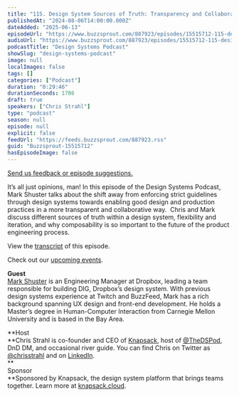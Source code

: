 ```yaml
---
title: "115. Design System Sources of Truth: Transparency and Collaboration with Dropbox’s Mark Shuster"
publishedAt: "2024-08-06T14:00:00.000Z"
dateAdded: "2025-06-13"
episodeUrl: "https://www.buzzsprout.com/887923/episodes/15515712-115-design-system-sources-of-truth-transparency-and-collaboration-with-dropbox-s-mark-shuster.mp3"
audioUrl: "https://www.buzzsprout.com/887923/episodes/15515712-115-design-system-sources-of-truth-transparency-and-collaboration-with-dropbox-s-mark-shuster.mp3"
podcastTitle: "Design Systems Podcast"
showSlug: "design-systems-podcast"
image: null
localImages: false
tags: []
categories: ["Podcast"]
duration: "0:29:46"
durationSeconds: 1786
draft: true
speakers: ["Chris Strahl"]
type: "podcast"
season: null
episode: null
explicit: false
feedUrl: "https://feeds.buzzsprout.com/887923.rss"
guid: "Buzzsprout-15515712"
hasEpisodeImage: false
---
```

[Send us feedback or episode suggestions.](https://www.buzzsprout.com/twilio/text_messages/887923/open_sms)

It’s all just opinions, man! In this episode of the Design Systems Podcast, Mark Shuster talks about the shift away from enforcing strict guidelines through design systems towards enabling good design and production practices in a more transparent and collaborative way.  Chris and Mark discuss different sources of truth within a design system, flexibility and iteration, and why composability is so important to the future of the product engineering process. 

View the [transcript](https://docs.google.com/document/d/19I9W_b6Odlr_ytTDOLXebblMTWRsgiIZFBsKHooNpzY/edit) of this episode.

Check out our [upcoming events](https://www.knapsack.cloud/events).  
  
**Guest**  
[Mark Shuster](https://www.linkedin.com/in/mark-shuster-00361a199/) is an Engineering Manager at Dropbox, leading a team responsible for building DIG, Dropbox’s design system. With previous design systems experience at Twitch and BuzzFeed, Mark has a rich background spanning UX design and front-end development. He holds a Master’s degree in Human-Computer Interaction from Carnegie Mellon University and is based in the Bay Area.

**Host  
**Chris Strahl is co-founder and CEO of [Knapsack](https://www.knapsack.cloud/), host of [@TheDSPod](https://twitter.com/thedspod), DnD DM, and occasional river guide. You can find Chris on Twitter as [@chrisstrahl](https://twitter.com/chrisstrahl) and on [LinkedIn](https://www.linkedin.com/in/chrisstrahl/).  
**  
Sponsor  
**Sponsored by Knapsack, the design system platform that brings teams together. Learn more at [knapsack.cloud](https://www.knapsack.cloud/?utm_source=podcast).
